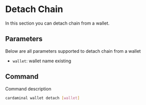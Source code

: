 # Detach Chain

In this section you can detach chain from a wallet.

## Parameters

Below are all parameters supported to detach chain from a wallet

- `wallet`: wallet name existing

## Command

Command description

```sh
cardaminal wallet detach [wallet]
```
